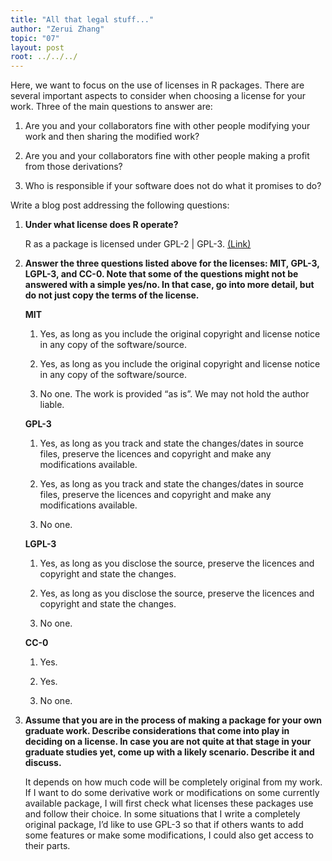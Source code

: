 ```yaml
---
title: "All that legal stuff..."
author: "Zerui Zhang"
topic: "07"
layout: post
root: ../../../
---
```


Here, we want to focus on the use of licenses in R packages.
There are several important aspects to consider when choosing a license for your work. 
Three of the main questions to answer are: 

1. Are you and your collaborators fine with other people modifying your work and then sharing the modified work?

2. Are you and your collaborators fine with other people making a profit from those derivations?

3. Who is responsible if your software does not do what it promises to do?

Write a blog post addressing the following questions:

1. **Under what license does R operate?**

    R as a package is licensed under GPL-2 | GPL-3. [(Link)](https://www.r-project.org/Licenses/)

2. **Answer the three questions listed above for the licenses: MIT, GPL-3,  LGPL-3, and CC-0. Note that some of the questions might not be answered with a simple yes/no. In that case, go into more detail, but do not just copy the terms of the license.**

    **MIT**

    1. Yes, as long as you include the original copyright and license notice in any copy of the software/source.

    2. Yes, as long as you include the original copyright and license notice in any copy of the software/source.

    3. No one. The work is provided "as is". We may not hold the author liable.

    **GPL-3**

    1. Yes, as long as you track and state the changes/dates in source files, preserve the licences and copyright and make any modifications available.

    2. Yes, as long as you track and state the changes/dates in source files, preserve the licences and copyright and make any modifications available.

    3. No one.

    **LGPL-3**

    1. Yes, as long as you disclose the source, preserve the licences and copyright and state the changes.

    2. Yes, as long as you disclose the source, preserve the licences and copyright and state the changes.

    3. No one.

    **CC-0**

    1. Yes.

    2. Yes.

    3. No one.


3. **Assume that you are in the process of making a package for your own graduate work. Describe considerations that come into play in deciding on a license. In case you are not quite at that stage in your graduate studies yet, come up with a likely scenario. Describe it and discuss.**

    It depends on how much code will be completely original from my work. If I want to do some derivative work or modifications on some currently available package, I will first check what licenses these packages use and follow their choice. In some situations that I write a completely original package, I'd like to use GPL-3 so that if others wants to add some features or make some modifications, I could also get access to their parts.
